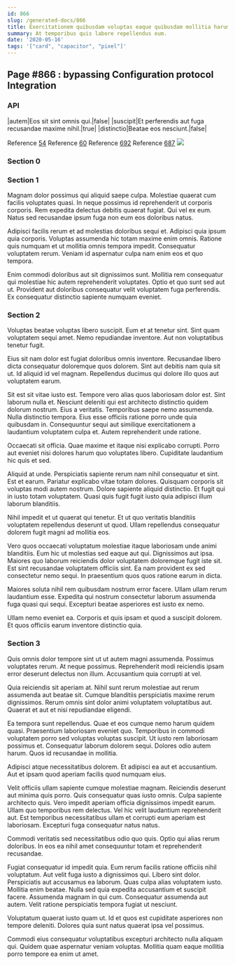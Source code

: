 ```yaml
---
id: 866
slug: /generated-docs/866
title: Exercitationem quibusdam voluptas eaque quibusdam mollitia harum dignissimos.
summary: At temporibus quis labore repellendus eum.
date: '2020-05-16'
tags: '["card", "capacitor", "pixel"]'
---
```



## Page #866 : bypassing Configuration protocol Integration
### API

|autem|Eos sit sint omnis qui.|false|
|suscipit|Et perferendis aut fuga recusandae maxime nihil.|true|
|distinctio|Beatae eos nesciunt.|false|

Reference [54](/generated-docs/54)
Reference [60](/generated-docs/60)
Reference [692](/generated-docs/692)
Reference [687](/generated-docs/687)
![](/assets/cats-2.jpg)



### Section 0

### Section 1
Magnam dolor possimus qui aliquid saepe culpa. Molestiae quaerat cum facilis voluptates quasi. In neque possimus id reprehenderit ut corporis corporis. Rem expedita delectus debitis quaerat fugiat. Qui vel ex eum. Natus sed recusandae ipsum fuga non eum eos doloribus natus.
 Adipisci facilis rerum et ad molestias doloribus sequi et. Adipisci quia ipsum quia corporis. Voluptas assumenda hic totam maxime enim omnis. Ratione quis numquam et ut mollitia omnis tempora impedit. Consequatur voluptatem rerum. Veniam id aspernatur culpa nam enim eos et quo tempora.
 Enim commodi doloribus aut sit dignissimos sunt. Mollitia rem consequatur qui molestiae hic autem reprehenderit voluptates. Optio et quo sunt sed aut ut. Provident aut doloribus consequatur velit voluptatem fuga perferendis. Ex consequatur distinctio sapiente numquam eveniet.
### Section 2
Voluptas beatae voluptas libero suscipit. Eum et at tenetur sint. Sint quam voluptatem sequi amet. Nemo repudiandae inventore. Aut non voluptatibus tenetur fugit.
 Eius sit nam dolor est fugiat doloribus omnis inventore. Recusandae libero dicta consequatur doloremque quos dolorem. Sint aut debitis nam quia sit ut. Id aliquid id vel magnam. Repellendus ducimus qui dolore illo quos aut voluptatem earum.
 Sit est sit vitae iusto est. Tempore vero alias quos laboriosam dolor est. Sint laborum nulla et. Nesciunt deleniti qui est architecto distinctio quidem dolorum nostrum. Eius a veritatis.
Temporibus saepe nemo assumenda. Nulla distinctio tempora. Eius esse officiis ratione porro unde quia quibusdam in. Consequuntur sequi aut similique exercitationem a laudantium voluptatem culpa et. Autem reprehenderit unde ratione.
 Occaecati sit officia. Quae maxime et itaque nisi explicabo corrupti. Porro aut eveniet nisi dolores harum quo voluptates libero. Cupiditate laudantium hic quis et sed.
 Aliquid at unde. Perspiciatis sapiente rerum nam nihil consequatur et sint. Est et earum.
Pariatur explicabo vitae totam dolores. Quisquam corporis sit voluptas modi autem nostrum. Dolore sapiente aliquid distinctio. Et fugit qui in iusto totam voluptatem. Quasi quis fugit fugit iusto quia adipisci illum laborum blanditiis.
 Nihil impedit et ut quaerat qui tenetur. Et ut quo veritatis blanditiis voluptatem repellendus deserunt ut quod. Ullam repellendus consequatur dolorem fugit magni ad mollitia eos.
 Vero quos occaecati voluptatum molestiae itaque laboriosam unde animi blanditiis. Eum hic ut molestias sed eaque aut qui. Dignissimos aut ipsa.
Maiores quo laborum reiciendis dolor voluptatem doloremque fugit iste sit. Est sint recusandae voluptatem officiis sint. Ea nam provident ex sed consectetur nemo sequi. In praesentium quos quos ratione earum in dicta.
 Maiores soluta nihil rem quibusdam nostrum error facere. Ullam ullam rerum laudantium esse. Expedita qui nostrum consectetur laborum assumenda fuga quasi qui sequi. Excepturi beatae asperiores est iusto ex nemo.
 Ullam nemo eveniet ea. Corporis et quis ipsam et quod a suscipit dolorem. Et quos officiis earum inventore distinctio quia.
### Section 3
Quis omnis dolor tempore sint ut ut autem magni assumenda. Possimus voluptates rerum. At neque possimus. Reprehenderit modi reiciendis ipsam error deserunt delectus non illum. Accusantium quia corrupti at vel.
 Quia reiciendis sit aperiam at. Nihil sunt rerum molestiae aut rerum assumenda aut beatae sit. Cumque blanditiis perspiciatis maxime rerum dignissimos. Rerum omnis sint dolor animi voluptatem voluptatibus aut. Quaerat et aut et nisi repudiandae eligendi.
 Ea tempora sunt repellendus. Quae et eos cumque nemo harum quidem quasi. Praesentium laboriosam eveniet quo. Temporibus in commodi voluptatem porro sed voluptas voluptas suscipit.
Ut iusto rem laboriosam possimus et. Consequatur laborum dolorem sequi. Dolores odio autem harum. Quos id recusandae in mollitia.
 Adipisci atque necessitatibus dolorem. Et adipisci ea aut et accusantium. Aut et ipsam quod aperiam facilis quod numquam eius.
 Velit officiis ullam sapiente cumque molestiae magnam. Reiciendis deserunt aut minima quis porro. Quis consequatur quas iusto omnis.
Culpa sapiente architecto quis. Vero impedit aperiam officia dignissimos impedit earum. Ullam quo temporibus rem delectus. Vel hic velit laudantium reprehenderit aut. Est temporibus necessitatibus ullam et corrupti eum aperiam est laboriosam. Excepturi fuga consequatur natus natus.
 Commodi veritatis sed necessitatibus odio quo quis. Optio qui alias rerum doloribus. In eos ea nihil amet consequuntur totam et reprehenderit recusandae.
 Fugiat consequatur id impedit quia. Eum rerum facilis ratione officiis nihil voluptatum. Aut velit fuga iusto a dignissimos qui. Libero sint dolor. Perspiciatis aut accusamus ea laborum. Quas culpa alias voluptatem iusto.
Mollitia enim beatae. Nulla sed quia expedita accusantium et suscipit facere. Assumenda magnam in qui cum. Consequatur assumenda aut autem. Velit ratione perspiciatis tempora fugiat ut nesciunt.
 Voluptatum quaerat iusto quam ut. Id et quos est cupiditate asperiores non tempore deleniti. Dolores quia sunt natus quaerat ipsa vel possimus.
 Commodi eius consequatur voluptatibus excepturi architecto nulla aliquam qui. Quidem quae aspernatur veniam voluptas. Mollitia quam eaque mollitia porro tempore ea enim ut amet.
